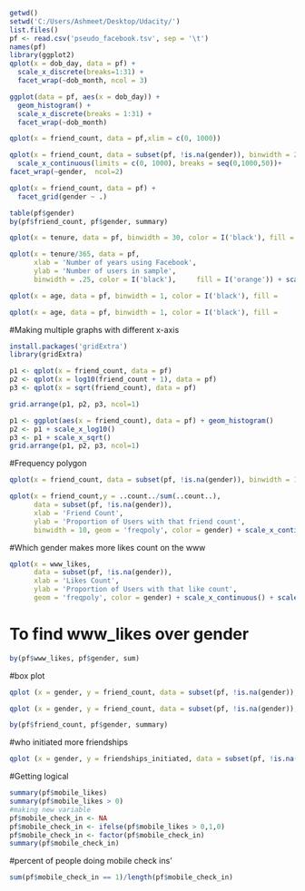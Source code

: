 ```r
getwd()
setwd('C:/Users/Ashmeet/Desktop/Udacity/')
list.files()
pf <- read.csv('pseudo_facebook.tsv', sep = '\t')
names(pf)
library(ggplot2)
qplot(x = dob_day, data = pf) +
  scale_x_discrete(breaks=1:31) +
  facet_wrap(~dob_month, ncol = 3)
```
```r
ggplot(data = pf, aes(x = dob_day)) + 
  geom_histogram() + 
  scale_x_discrete(breaks = 1:31) + 
  facet_wrap(~dob_month)

```
```r
qplot(x = friend_count, data = pf,xlim = c(0, 1000))

qplot(x = friend_count, data = subset(pf, !is.na(gender)), binwidth = 25) + 
  scale_x_continuous(limits = c(0, 1000), breaks = seq(0,1000,50))+
facet_wrap(~gender,  ncol=2)
```
```r
qplot(x = friend_count, data = pf) + 
  facet_grid(gender ~ .)

```
```r
table(pf$gender)
by(pf$friend_count, pf$gender, summary)
```

```r
qplot(x = tenure, data = pf, binwidth = 30, color = I('black'), fill = I('#099DD9'))
```

```r
qplot(x = tenure/365, data = pf,
      xlab = 'Number of years using Facebook',
      ylab = 'Number of users in sample',
      binwidth = .25, color = I('black'),     fill = I('orange')) + scale_x_continuous(breaks = seq(1,7,1), limits   = c(0, 7))
```

```r
qplot(x = age, data = pf, binwidth = 1, color = I('black'), fill =      I('green')) + scale_x_discrete(breaks = seq(1, 150, 1), limits = c(0, 150))

```
```r
qplot(x = age, data = pf, binwidth = 1, color = I('black'), fill =      I('green'))
```

#Making multiple graphs with different x-axis
```r
install.packages('gridExtra')
library(gridExtra)

p1 <- qplot(x = friend_count, data = pf)
p2 <- qplot(x = log10(friend_count + 1), data = pf)
p3 <- qplot(x = sqrt(friend_count), data = pf)

grid.arrange(p1, p2, p3, ncol=1)
```

```r
p1 <- ggplot(aes(x = friend_count), data = pf) + geom_histogram()
p2 <- p1 + scale_x_log10()
p3 <- p1 + scale_x_sqrt()
grid.arrange(p1, p2, p3, ncol=1)
```

#Frequency polygon
```r
qplot(x = friend_count, data = subset(pf, !is.na(gender)), binwidth = 10) + scale_x_continuous(lim = c(0, 1000), breaks = seq(0, 1000, 50)) + facet_wrap(~gender)

qplot(x = friend_count,y = ..count../sum(..count..), 
      data = subset(pf, !is.na(gender)),
      xlab = 'Friend Count',
      ylab = 'Proportion of Users with that friend count',
      binwidth = 10, geom = 'freqpoly', color = gender) + scale_x_continuous(lim = c(0, 1000), breaks = seq(0, 1000, 50))

```

#Which gender makes more likes count on the www

```r
qplot(x = www_likes,
      data = subset(pf, !is.na(gender)),
      xlab = 'Likes Count',
      ylab = 'Proportion of Users with that like count',
      geom = 'freqpoly', color = gender) + scale_x_continuous() + scale_x_log10()

```

# To find www_likes over gender
```r
by(pf$www_likes, pf$gender, sum)
```

#box plot                                                             
```r
qplot (x = gender, y = friend_count, data = subset(pf, !is.na(gender)), geom = 'boxplot') + scale_y_discrete(lim = c(0,1000),breaks = seq(0, 1000, 50))

qplot (x = gender, y = friend_count, data = subset(pf, !is.na(gender)), geom = 'boxplot') + coord_cartesian(ylim = c(0, 250))

by(pf$friend_count, pf$gender, summary)
```

#who initiated more friendships
```r
qplot (x = gender, y = friendships_initiated, data = subset(pf, !is.na(gender)), geom = 'boxplot') + coord_cartesian(ylim = c(0, 250))

```

#Getting logical
```r
summary(pf$mobile_likes)
summary(pf$mobile_likes > 0)
#making new variable
pf$mobile_check_in <- NA
pf$mobile_check_in <- ifelse(pf$mobile_likes > 0,1,0)
pf$mobile_check_in <- factor(pf$mobile_check_in)
summary(pf$mobile_check_in)
```

#percent of people doing mobile check ins'
```r

sum(pf$mobile_check_in == 1)/length(pf$mobile_check_in)
```








